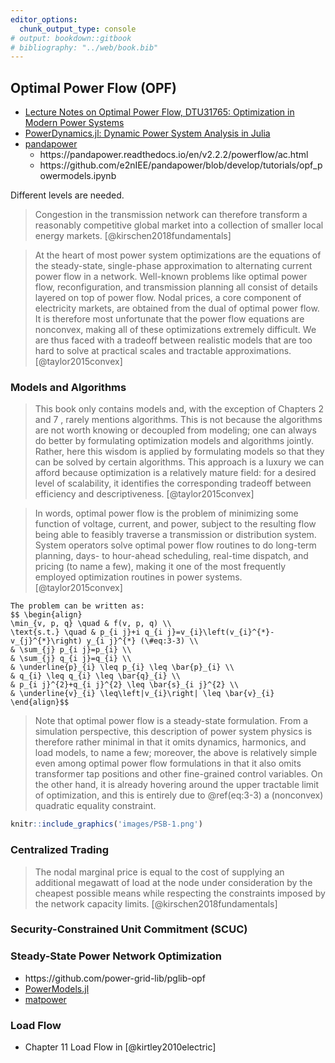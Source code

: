 ```yaml
---
editor_options:
  chunk_output_type: console
# output: bookdown::gitbook
# bibliography: "../web/book.bib"
---
```


## Optimal Power Flow (OPF) {#PSB-OPF}

- [Lecture Notes on Optimal Power Flow, DTU31765: Optimization in Modern Power Systems](https://arxiv.org/pdf/1811.00943.pdf)
- [PowerDynamics.jl: Dynamic Power System Analysis in Julia](https://juliaenergy.github.io/PowerDynamics.jl/stable/)
- [pandapower](http://www.pandapower.org/)
  * https://pandapower.readthedocs.io/en/v2.2.2/powerflow/ac.html
  * https://github.com/e2nIEE/pandapower/blob/develop/tutorials/opf_powermodels.ipynb

Different levels are needed.

> Congestion in the transmission network can therefore transform a reasonably competitive global market into a collection of smaller local energy markets. [@kirschen2018fundamentals]

> At the heart of most power system optimizations are the equations of the steady-state, single-phase approximation to alternating current power flow in a network. Well-known problems like optimal power flow, reconfiguration, and transmission planning all consist of details layered on top of power flow. Nodal prices, a core component of electricity markets, are obtained from the dual of optimal power flow. It is therefore most unfortunate that the power flow equations are nonconvex, making all of these optimizations extremely difficult. We are thus faced with a tradeoff between realistic models that are too hard to solve at practical scales and tractable approximations. [@taylor2015convex]

### Models and Algorithms

> This book only contains models and, with the exception of Chapters 2 and 7 , rarely mentions algorithms. This is not because the algorithms are not worth knowing or decoupled from modeling; one can always do better by formulating optimization models and algorithms jointly. Rather, here this wisdom is applied by formulating models so that they can be solved by certain algorithms. This approach is a luxury we can afford because optimization is a relatively mature field: for a desired level of scalability, it identifies the corresponding tradeoff between efficiency and descriptiveness. [@taylor2015convex]

> In words, optimal power flow is the problem of minimizing some function of voltage, current, and power, subject to the resulting flow being able to feasibly traverse a transmission or distribution system. System operators solve optimal power flow routines to do long-term planning, days- to hour-ahead scheduling, real-time dispatch, and pricing (to name a few), making it one of the most frequently employed optimization routines in power systems. [@taylor2015convex]

```definition
The problem can be written as:
$$ \begin{align}
\min_{v, p, q} \quad & f(v, p, q) \\
\text{s.t.} \quad & p_{i j}+i q_{i j}=v_{i}\left(v_{i}^{*}-v_{j}^{*}\right) y_{i j}^{*} (\#eq:3-3) \\
& \sum_{j} p_{i j}=p_{i} \\
& \sum_{j} q_{i j}=q_{i} \\
& \underline{p}_{i} \leq p_{i} \leq \bar{p}_{i} \\
& q_{i} \leq q_{i} \leq \bar{q}_{i} \\
& p_{i j}^{2}+q_{i j}^{2} \leq \bar{s}_{i j}^{2} \\
& \underline{v}_{i} \leq\left|v_{i}\right| \leq \bar{v}_{i}
\end{align}$$
```

> Note that optimal power flow is a steady-state formulation. From a simulation perspective, this description of power system physics is therefore rather minimal in that it omits dynamics, harmonics, and load models, to name a few; moreover, the above is relatively simple even among optimal power flow formulations in that it also omits transformer tap positions and other fine-grained control variables. On the other hand, it is already hovering around the upper tractable limit of optimization, and this is entirely due to \@ref(eq:3-3) a (nonconvex) quadratic equality constraint.

```r
knitr::include_graphics('images/PSB-1.png')
```

### Centralized Trading

> The nodal marginal price is equal to the cost of supplying an additional megawatt of load at the node under consideration by the cheapest possible means while respecting the constraints imposed by the network capacity limits. [@kirschen2018fundamentals]

### Security-Constrained Unit Commitment (SCUC)

### Steady-State Power Network Optimization

- https://github.com/power-grid-lib/pglib-opf
- [PowerModels.jl](https://lanl-ansi.github.io/PowerModels.jl/stable/)
- [matpower](https://matpower.org/)

### Load Flow

- Chapter 11 Load Flow in [@kirtley2010electric]
